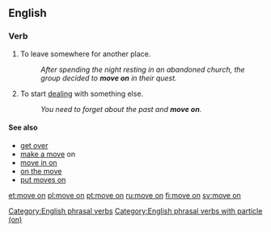 ==English==

===Verb===
{{en-verb|head=[[move]] [[on]]|moves on|moving on|moved on}}

# {{context|idiomatic|intransitive|lang=en}} To leave somewhere for another place.
#: ''After spending the night resting in an abandoned church, the group decided to '''move on''' in their quest.''
# {{context|idiomatic|intransitive|lang=en}} To start [[deal]]ing with something else.
#: ''You need to forget about the past and '''move on'''.''

====See also====
* [[get over]]
* [[make a move]] on
* [[move in on]]
* [[on the move]]
* [[put moves on]]

[[Category:English phrasal verbs]]
[[Category:English phrasal verbs with particle (on)]]

[[et:move on]]
[[pl:move on]]
[[pt:move on]]
[[ru:move on]]
[[fi:move on]]
[[sv:move on]]